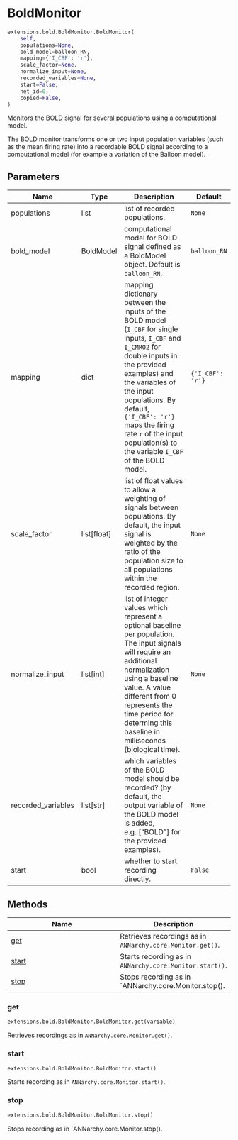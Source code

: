 # BoldMonitor { #ANNarchy.extensions.bold.BoldMonitor.BoldMonitor }

```python
extensions.bold.BoldMonitor.BoldMonitor(
    self,
    populations=None,
    bold_model=balloon_RN,
    mapping={'I_CBF': 'r'},
    scale_factor=None,
    normalize_input=None,
    recorded_variables=None,
    start=False,
    net_id=0,
    copied=False,
)
```

Monitors the BOLD signal for several populations using a computational model.

The BOLD monitor transforms one or two input population variables (such as the mean firing rate) into a recordable BOLD signal according to a computational model (for example a variation of the Balloon model).

## Parameters {.doc-section .doc-section-parameters}

| Name               | Type          | Description                                                                                                                                                                                                                                                                                                                   | Default          |
|--------------------|---------------|-------------------------------------------------------------------------------------------------------------------------------------------------------------------------------------------------------------------------------------------------------------------------------------------------------------------------------|------------------|
| populations        | list          | list of recorded populations.                                                                                                                                                                                                                                                                                                 | `None`           |
| bold_model         | BoldModel     | computational model for BOLD signal defined as a BoldModel object. Default is `balloon_RN`.                                                                                                                                                                                                                                   | `balloon_RN`     |
| mapping            | dict          | mapping dictionary between the inputs of the BOLD model (`I_CBF` for single inputs, `I_CBF` and `I_CMRO2` for double inputs in the provided examples) and the variables of the input populations. By default, `{'I_CBF': 'r'}` maps the firing rate `r` of the input population(s) to the variable `I_CBF` of the BOLD model. | `{'I_CBF': 'r'}` |
| scale_factor       | list\[float\] | list of float values to allow a weighting of signals between populations. By default, the input signal is weighted by the ratio of the population size to all populations within the recorded region.                                                                                                                         | `None`           |
| normalize_input    | list\[int\]   | list of integer values which represent a optional baseline per population. The input signals will require an additional normalization using a baseline value. A value different from 0 represents the time period for determing this baseline in milliseconds (biological time).                                              | `None`           |
| recorded_variables | list\[str\]   | which variables of the BOLD model should be recorded? (by default, the output variable of the BOLD model is added, e.g. ["BOLD"] for the provided examples).                                                                                                                                                                  | `None`           |
| start              | bool          | whether to start recording directly.                                                                                                                                                                                                                                                                                          | `False`          |

## Methods

| Name | Description |
| --- | --- |
| [get](#ANNarchy.extensions.bold.BoldMonitor.BoldMonitor.get) | Retrieves recordings as in `ANNarchy.core.Monitor.get()`. |
| [start](#ANNarchy.extensions.bold.BoldMonitor.BoldMonitor.start) | Starts recording as in `ANNarchy.core.Monitor.start()`. |
| [stop](#ANNarchy.extensions.bold.BoldMonitor.BoldMonitor.stop) | Stops recording as in `ANNarchy.core.Monitor.stop(). |

### get { #ANNarchy.extensions.bold.BoldMonitor.BoldMonitor.get }

```python
extensions.bold.BoldMonitor.BoldMonitor.get(variable)
```

Retrieves recordings as in `ANNarchy.core.Monitor.get()`.

### start { #ANNarchy.extensions.bold.BoldMonitor.BoldMonitor.start }

```python
extensions.bold.BoldMonitor.BoldMonitor.start()
```

Starts recording as in `ANNarchy.core.Monitor.start()`.

### stop { #ANNarchy.extensions.bold.BoldMonitor.BoldMonitor.stop }

```python
extensions.bold.BoldMonitor.BoldMonitor.stop()
```

Stops recording as in `ANNarchy.core.Monitor.stop().